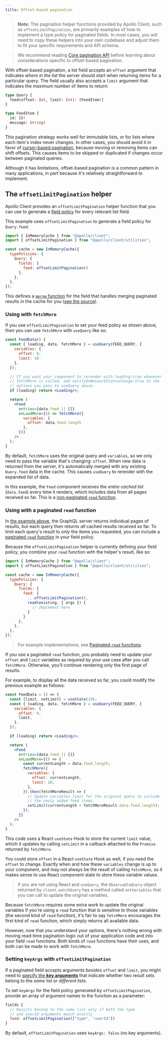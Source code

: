 ```yaml
---
title: Offset-based pagination
---
```


> **Note:** The pagination helper functions provided by Apollo Client, such as `offsetLimitPagination`, are primarily examples of how to implement a type policy for paginated fields. In most cases, you will need to copy these helpers into your own codebase and adjust them to fit your specific requirements and API schema.

> We recommend reading [Core pagination API](./core-api) before learning about considerations specific to offset-based pagination.

With offset-based pagination, a list field accepts an `offset` argument that indicates _where in the list_ the server should start when returning items for a particular query. The field usually also accepts a `limit` argument that indicates the _maximum_ number of items to return:

```graphql {2}
type Query {
  feed(offset: Int, limit: Int): [FeedItem!]
}

type FeedItem {
  id: ID!
  message: String!
}
```

This pagination strategy works well for immutable lists, or for lists where each item's index never changes. In other cases, you should avoid it in favor of [cursor-based pagination](./cursor-based/), because moving or removing items can shift offsets. This causes items to be skipped or duplicated if changes occur between paginated queries.

Although it has limitations, offset-based pagination is a common pattern in many applications, in part because it's relatively straightforward to implement.

## The `offsetLimitPagination` helper

Apollo Client provides an `offsetLimitPagination` helper function that you can use to generate a [field policy](../caching/cache-field-behavior/) for every relevant list field.

This example uses `offsetLimitPagination` to generate a field policy for `Query.feed`:

```js {2,8} title="index.js"
import { InMemoryCache } from "@apollo/client";
import { offsetLimitPagination } from "@apollo/client/utilities";

const cache = new InMemoryCache({
  typePolicies: {
    Query: {
      fields: {
        feed: offsetLimitPagination()
      },
    },
  },
});
```

This defines a [`merge` function](../caching/cache-field-behavior/#the-merge-function) for the field that handles merging paginated results in the cache for you ([see the source](https://github.com/apollographql/apollo-client/blob/main/src/utilities/policies/pagination.ts#L33-L49)).



### Using with `fetchMore`

If you use `offsetLimitPagination` to set your feed policy as shown above, then you can use `fetchMore` with `useQuery` like so:

```jsx {17-21} title="FeedData.jsx"
const FeedData() {
  const { loading, data, fetchMore } = useQuery(FEED_QUERY, {
    variables: {
      offset: 0,
      limit: 10
    },
  });

  // If you want your component to rerender with loading:true whenever
  // fetchMore is called, add notifyOnNetworkStatusChange:true to the
  // options you pass to useQuery above.
  if (loading) return <Loading/>;

  return (
    <Feed
      entries={data.feed || []}
      onLoadMore={() => fetchMore({
        variables: {
          offset: data.feed.length
        },
      })}
    />
  );
}
```

By default, `fetchMore` uses the original query and `variables`, so we only need to pass the variable that's changing: `offset`. When new data is returned from the server, it's automatically merged with any existing `Query.feed` data in the cache. This causes `useQuery` to rerender with the expanded list of data.

In this example, the `Feed` component receives the _entire cached list_ (`data.feed`) every time it renders, which includes data from all pages received so far. This is a [non-paginated `read` function](./core-api/#non-paginated-read-functions).

### Using with a paginated `read` function

In [the example above](#using-with-fetchmore), the GraphQL server returns individual pages of results, but each query then returns _all_ cached results received so far. To limit each query's result to _only_ the items you requested, you can include a [paginated `read` function](./core-api/#paginated-read-functions) in your field policy.

Because the `offsetLimitPagination` helper is currently defining your field policy, you combine your `read` function with the helper's result, like so:

```js {8-13} title="index.js"
import { InMemoryCache } from "@apollo/client";
import { offsetLimitPagination } from "@apollo/client/utilities";

const cache = new InMemoryCache({
  typePolicies: {
    Query: {
      fields: {
        feed: {
          ...offsetLimitPagination(),
          read(existing, { args }) {
            // Implement here
          }
        }
      },
    },
  },
});
```

> For example implementations, see [Paginated `read` functions](./core-api/#paginated-read-functions).

If you use a paginated `read` function, you probably need to  update your `offset` and `limit` variables as required by your use case after you call `fetchMore`. Otherwise, you'll continue rendering only the first page of results.

For example, to display all the data received so far, you could modify the previous example as follows:

```jsx
const FeedData = () => {
  const [limit, setLimit] = useState(10);
  const { loading, data, fetchMore } = useQuery(FEED_QUERY, {
    variables: {
      offset: 0,
      limit,
    },
  });

  if (loading) return <Loading/>;

  return (
    <Feed
      entries={data.feed || []}
      onLoadMore={() => {
        const currentLength = data.feed.length;
        fetchMore({
          variables: {
            offset: currentLength,
            limit: 10,
          },
        }).then(fetchMoreResult => {
          // Update variables.limit for the original query to include
          // the newly added feed items.
          setLimit(currentLength + fetchMoreResult.data.feed.length);
        });
      }}
    />
  );
}
```

This code uses a React `useState` Hook to store the current `limit` value, which it updates by calling `setLimit` in a callback attached to the `Promise` returned by `fetchMore`.

You could store `offset` in a React `useState` Hook as well, if you need the `offset` to change. Exactly when and how these `variables` change is up to your component, and may not always be the result of calling `fetchMore`, so it makes sense to use React component state to store these variable values.

> If you are not using React and `useQuery`, the `ObservableQuery` object returned by `client.watchQuery` has a method called `setVariables` that you can call to update the original variables.

Because `fetchMore` requires some extra work to update the original variables if you're using a `read` function that is sensitive to those variables (the second kind of `read` function), it's fair to say `fetchMore` encourages the first kind of `read` function, which simply returns all available data.

However, now that you understand your options, there's nothing wrong with moving read-time pagination logic out of your application code and into your field `read` functions. Both kinds of `read` functions have their uses, and both can be made to work with `fetchMore`.

### Setting `keyArgs` with `offsetLimitPagination`

If a paginated field accepts arguments _besides_ `offset` and `limit`, you might need to [specify the **key arguments**](./key-args/) that indicate whether two result sets belong to the _same_ list or _different_ lists.

To set `keyArgs` for the field policy generated by `offsetLimitPagination`, provide an array of argument names to the function as a parameter:

```js
fields {
  // Results belong to the same list only if both the type
  // and userId arguments match exactly
  feed: offsetLimitPagination(["type", "userId"])
}
```

By default, `offsetLimitPagination` uses `keyArgs: false` (no key arguments).
